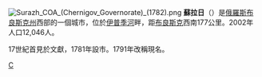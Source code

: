 {{coord|53|01|N|32|24|E|display=title}}
[[File:Surazh_COA_(Chernigov_Governorate)_(1782).png|right]]
'''蘇拉日'''（{{lang-ru|Сура́ж}}）是[[俄羅斯|俄羅斯]][[布良斯克州|布良斯克州]]西部的一個城市，位於[[伊普季河|伊普季河]]畔，距[[布良斯克|布良斯克]]西南177公里。2002年人口12,046人。

17世紀首見於文獻，1781年設市。1791年改稱現名。

{{布良斯克州城市}}

[[Category:布良斯克州城市|С]]